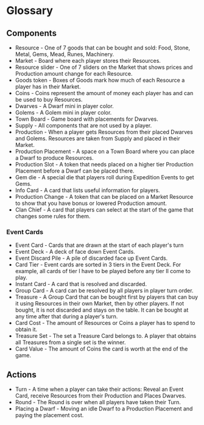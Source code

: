 ---
---

# Glossary

## Components

-   Resource - One of 7 goods that can be bought and sold: Food, Stone, Metal, Gems, Mead, Runes, Machinery.
-   Market - Board where each player stores their Resources.
-   Resource slider - One of 7 sliders on the Market that shows prices and Production amount change for each Resource.
-   Goods token - Boxes of Goods mark how much of each Resource a player has in their Market.
-   Coins - Coins represent the amount of money each player has and can be used to buy Resources.
-   Dwarves - A Dwarf mini in player color.
-   Golems - A Golem mini in player color.
-   Town Board - Game board with placements for Dwarves.
-   Supply - All components that are not used by a player.
-   Production - When a player gets Resources from their placed Dwarves and Golems. Resources are taken from Supply and placed in their Market.
-   Production Placement - A space on a Town Board where you can place a Dwarf to produce Resources.
-   Production Slot - A token that needs placed on a higher tier Production Placement before a Dwarf can be placed there.
-   Gem die - A special die that players roll during Expedition Events to get Gems.
-   Info Card - A card that lists useful information for players.
-   Production Change - A token that can be placed on a Market Resource to show that you have bonus or lowered Production amount.
-   Clan Chief - A card that players can select at the start of the game that changes some rules for them.

### Event Cards

-   Event Card - Cards that are drawn at the start of each player's turn
-   Event Deck - A deck of face down Event Cards.
-   Event Discard Pile - A pile of discarded face up Event Cards.
-   Card Tier - Event cards are sorted in 3 tiers in the Event Deck. For example, all cards of tier I have to be played before any tier II come to play.
-   Instant Card - A card that is resolved and discarded.
-   Group Card - A card can be resolved by all players in player turn order.
-   Treasure - A Group Card that can be bought first by players that can buy it using Resources in their own Market, then by other players. If not bought, it is not discarded and stays on the table. It can be bought at any time after that during a player's turn.
-   Card Cost - The amount of Resources or Coins a player has to spend to obtain it.
-   Treasure Set - The set a Treasure Card belongs to. A player that obtains all Treasures from a single set is the winner.
-   Card Value - The amount of Coins the card is worth at the end of the game.

## Actions

-   Turn - A time when a player can take their actions: Reveal an Event Card, receive Resources from their Production and Places Dwarves.
-   Round - The Round is over when all players have taken their Turn.
-   Placing a Dwarf - Moving an idle Dwarf to a Production Placement and paying the placement cost.
